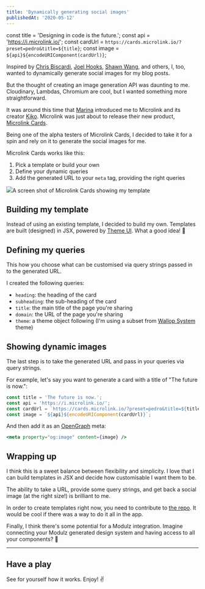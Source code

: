 ```yaml
---
title: 'Dynamically generating social images'
publishedAt: '2020-05-12'
---
```


const title = 'Designing in code is the future.';
const api = 'https://i.microlink.io/';
const cardUrl = `https://cards.microlink.io/?preset=pedro&title=${title}`;
const image = `${api}${encodeURIComponent(cardUrl)}`;

Inspired by [Chris Biscardi](https://twitter.com/chrisbiscardi), [Joel Hooks](https://twitter.com/jhooks), [Shawn Wang](https://twitter.com/swyx), and others, I, too, wanted to dynamically generate social images for my blog posts.

But the thought of creating an image generation API was daunting to me. Cloudinary, Lambdas, Chromium are cool, but I wanted something more straightforward.

It was around this time that [Marina](https://twitter.com/MarinaAisa/status/1250425913705025536) introduced me to Microlink and its creator [Kiko](https://twitter.com/kikobeats). Microlink was just about to release their new product, [Microlink Cards](https://cards.microlink.io/).

Being one of the alpha testers of Microlink Cards, I decided to take it for a spin and rely on it to generate the social images for me.

Microlink Cards works like this:

1. Pick a template or build your own
2. Define your dynamic queries
3. Add the generated URL to your `meta` tag, providing the right queries

<Image src={microlink}>A screen shot of Microlink Cards showing my template</Image>

## Building my template

Instead of using an existing template, I decided to build my own. Templates are built (designed) in JSX, powered by [Theme UI](https://theme-ui.com). What a good idea! 👏

## Defining my queries

This how you choose what can be customised via query strings passed in to the generated URL.

I created the following queries:

- `heading`: the heading of the card
- `subheading`: the sub-heading of the card
- `title`: the main title of the page you're sharing
- `domain`: the URL of the page you're sharing
- `theme`: a theme object following (I'm using a subset from [Wallop System](/blog/wallop-system-built-with-modulz) theme)

## Showing dynamic images

The last step is to take the generated URL and pass in your queries via query strings.

For example, let's say you want to generate a card with a title of "The future is now.":

```jsx
const title = 'The future is now.';
const api = 'https://i.microlink.io/';
const cardUrl = `https://cards.microlink.io/?preset=pedro&title=${title}`;
const image = `${api}${encodeURIComponent(cardUrl)}`;
```

And then add it as an [OpenGraph](https://ogp.me/) meta:

```jsx
<meta property="og:image" content={image} />
```

## Wrapping up

I think this is a sweet balance between flexibility and simplicity. I love that I can build templates in JSX and decide how customisable I want them to be.

The ability to take a URL, provide some query strings, and get back a social image (at the right size!) is brilliant to me.

In order to create templates right now, you need to contribute to [the repo](https://github.com/microlinkhq/cards). It would be cool if there was a way to do it all in the app.

Finally, I think there's some potential for a Modulz integration. Imagine connecting your Modulz generated design system and having access to all your components? 🤯

---

## Have a play

See for yourself how it works. Enjoy! ✌️

<CardPlayground />
